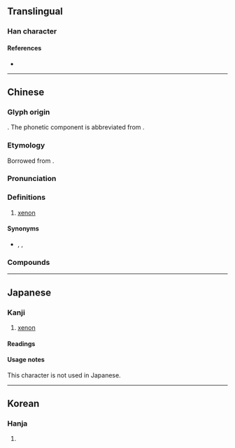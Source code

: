 {{also|氠}}
{{character info}}
==Translingual==

===Han character===
{{Han char|rn=84|rad=气|as=03|sn=7|four=80717|canj=ONU|ids=⿹气山}}

====References====
* {{Han ref|kx=0599.041|dkj=17047|hdz=32010.070|uh=6C19|ud=27673|bh=CB49|bd=52041}}

----

==Chinese==
{{zh-forms}}
{{elements|zh|Xe|碘|I|銫|Cs}}
{{zh-wp}}

===Glyph origin===
{{Han etym}}
{{Han compound|气|c1=s|t1=gas|山|c2=p|ls=psc|t2=mountain|no_och2=1}}. The phonetic component is abbreviated from {{zh-l|仙|tr=-|celestial being}}.

===Etymology===
Borrowed from {{bor|zh|en|xenon|'''xen'''on}}.

===Pronunciation===
{{zh-pron
|m=xiān
|c=sin1
|mn=ml:sian
|w=1xi
|cat=n
}}

===Definitions===
{{zh-hanzi}}

# {{lb|zh|chemical element}} [[xenon]]

====Synonyms====
* {{qualifier|obsolete}} {{zh-l|氠}}, {{zh-l|氥}}, {{zh-l|𣱧}}

===Compounds===
{{zh-der|氙氣|四氟化氙|六氟合鉑酸氙|二氟化氙|六氟化氙|二氯化氙|二氧化氙|三氧化氙|四氧化氙}}

{{zh-cat|Noble gases}}

----

==Japanese==

===Kanji===
{{ja-kanji|grade=|rs=气03}}

# [[xenon]]

====Readings====
{{ja-readings
|kanyoon=せん
}}

====Usage notes====
This character is not used in Japanese.

----

==Korean==

===Hanja===
{{ko-hanja|hangeul=선|eumhun=|rv=seon|mr=sŏn|y=sen}}

# {{rfdef|ko|sort=气03}}